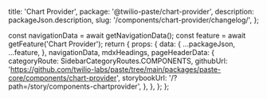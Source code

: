 
  title: 'Chart Provider',
  package: '@twilio-paste/chart-provider',
  description: packageJson.description,
  slug: '/components/chart-provider/changelog/',
};


  const navigationData = await getNavigationData();
  const feature = await getFeature('Chart Provider');
  return {
    props: {
      data: {
        ...packageJson,
        ...feature,
      },
      navigationData,
      mdxHeadings,
      pageHeaderData: {
        categoryRoute: SidebarCategoryRoutes.COMPONENTS,
        githubUrl: 'https://github.com/twilio-labs/paste/tree/main/packages/paste-core/components/chart-provider',
        storybookUrl: '/?path=/story/components-chartprovider',
      },
    },
  };
};

<Changelog />
